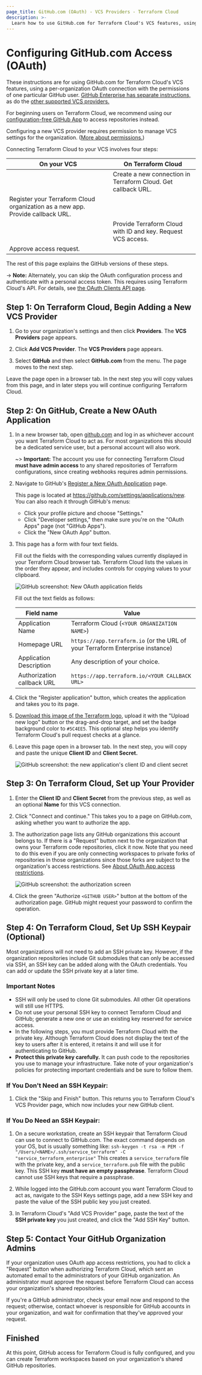 ```yaml
---
page_title: GitHub.com (OAuth) - VCS Providers - Terraform Cloud
description: >-
  Learn how to use GitHub.com for Terraform Cloud's VCS features, using a per-organization OAuth connection with the permissions of one particular GitHub user.
---
```


# Configuring GitHub.com Access (OAuth)

These instructions are for using GitHub.com for Terraform Cloud's VCS features, using a per-organization OAuth connection with the permissions of one particular GitHub user. [GitHub Enterprise has separate instructions,](/enterprise/vcs/github-enterprise) as do the [other supported VCS providers.](/enterprise/vcs)

<!-- BEGIN: TFC:only -->
For beginning users on Terraform Cloud, we recommend using our [configuration-free GitHub App](/cloud-docs/vcs/github-app) to access repositories instead.
<!-- END: TFC:only -->

Configuring a new VCS provider requires permission to manage VCS settings for the organization. ([More about permissions.](/enterprise/users-teams-organizations/permissions))

[permissions-citation]: #intentionally-unused---keep-for-maintainers

Connecting Terraform Cloud to your VCS involves four steps:

| On your VCS                                                                    | On Terraform Cloud                                            |
| ------------------------------------------------------------------------------ | ------------------------------------------------------------- |
|                                                                                | Create a new connection in Terraform Cloud. Get callback URL. |
| Register your Terraform Cloud organization as a new app. Provide callback URL. |                                                               |
|                                                                                | Provide Terraform Cloud with ID and key. Request VCS access.  |
| Approve access request.                                                        |                                                               |

The rest of this page explains the GitHub versions of these steps.

-> **Note:** Alternately, you can skip the OAuth configuration process and authenticate with a personal access token. This requires using Terraform Cloud's API. For details, see [the OAuth Clients API page](/cloud-docs/api-docs/oauth-clients).

## Step 1: On Terraform Cloud, Begin Adding a New VCS Provider

1. Go to your organization's settings and then click **Providers**. The **VCS Providers** page appears.

1. Click **Add VCS Provider**. The **VCS Providers** page appears.

1. Select **GitHub** and then select **GitHub.com** from the menu. The page moves to the next step.

Leave the page open in a browser tab. In the next step you will copy values from this page, and in later steps you will continue configuring Terraform Cloud.

## Step 2: On GitHub, Create a New OAuth Application

1. In a new browser tab, open [github.com](https://github.com) and log in as whichever account you want Terraform Cloud to act as. For most organizations this should be a dedicated service user, but a personal account will also work.

   ~> **Important:** The account you use for connecting Terraform Cloud **must have admin access** to any shared repositories of Terraform configurations, since creating webhooks requires admin permissions.

1. Navigate to GitHub's [Register a New OAuth Application](https://github.com/settings/applications/new) page.

   This page is located at <https://github.com/settings/applications/new>. You can also reach it through GitHub's menus:

   - Click your profile picture and choose "Settings."
   - Click "Developer settings," then make sure you're on the "OAuth Apps" page (not "GitHub Apps").
   - Click the "New OAuth App" button.

1. This page has a form with four text fields.

   Fill out the fields with the corresponding values currently displayed in your Terraform Cloud browser tab. Terraform Cloud lists the values in the order they appear, and includes controls for copying values to your clipboard.

   ![GitHub screenshot: New OAuth application fields](/img/docs/gh-fields-empty.png)

   Fill out the text fields as follows:

   | Field name                 | Value                                                                         |
   | -------------------------- | ----------------------------------------------------------------------------- |
   | Application Name           | Terraform Cloud (`<YOUR ORGANIZATION NAME>`)                                  |
   | Homepage URL               | `https://app.terraform.io` (or the URL of your Terraform Enterprise instance) |
   | Application Description    | Any description of your choice.                                               |
   | Authorization callback URL | `https://app.terraform.io/<YOUR CALLBACK URL>`                                |

1. Click the "Register application" button, which creates the application and takes you to its page.

1. <a href="/img/docs/tfe_logo.png" download>Download this image of the Terraform logo</a>, upload it with the "Upload new logo" button or the drag-and-drop target, and set the badge background color to `#5C4EE5`. This optional step helps you identify Terraform Cloud's pull request checks at a glance.

1. Leave this page open in a browser tab. In the next step, you will copy and paste the unique **Client ID** and **Client Secret.**

   ![GitHub screenshot: the new application's client ID and client secret](/img/docs/gh-secrets.png)

## Step 3: On Terraform Cloud, Set up Your Provider

1. Enter the **Client ID** and **Client Secret** from the previous step, as well as an optional **Name** for this VCS connection.

1. Click "Connect and continue." This takes you to a page on GitHub.com, asking whether you want to authorize the app.

1. The authorization page lists any GitHub organizations this account belongs to. If there is a "Request" button next to the organization that owns your Terraform code repositories, click it now. Note that you need to do this even if you are only connecting workspaces to private forks of repositories in those organizations since those forks are subject to the organization's access restrictions.  See [About OAuth App access restrictions](https://help.github.com/articles/about-oauth-app-access-restrictions).

   ![GitHub screenshot: the authorization screen](/img/docs/gh-authorize.png)

1. Click the green "Authorize `<GITHUB USER>`" button at the bottom of the authorization page. GitHub might request your password to confirm the operation.

## Step 4: On Terraform Cloud, Set Up SSH Keypair (Optional)

Most organizations will not need to add an SSH private key. However, if the organization repositories include Git submodules that can only be accessed via SSH, an SSH key can be added along with the OAuth credentials. You can add or update the SSH private key at a later time.

### Important Notes

- SSH will only be used to clone Git submodules. All other Git operations will still use HTTPS.
- Do not use your personal SSH key to connect Terraform Cloud and GitHub; generate a new one or use an existing key reserved for service access.
- In the following steps, you must provide Terraform Cloud with the private key. Although Terraform Cloud does not display the text of the key to users after it is entered, it retains it and will use it for authenticating to GitHub.
- **Protect this private key carefully.** It can push code to the repositories you use to manage your infrastructure. Take note of your organization's policies for protecting important credentials and be sure to follow them.

### If You Don't Need an SSH Keypair:

1. Click the "Skip and Finish" button. This returns you to Terraform Cloud's VCS Provider page, which now includes your new GitHub client.

### If You Do Need an SSH Keypair:

1. On a secure workstation, create an SSH keypair that Terraform Cloud can use to connect to GitHub.com. The exact command depends on your OS, but is usually something like:
   `ssh-keygen -t rsa -m PEM -f "/Users/<NAME>/.ssh/service_terraform" -C "service_terraform_enterprise"`
   This creates a `service_terraform` file with the private key, and a `service_terraform.pub` file with the public key. This SSH key **must have an empty passphrase**. Terraform Cloud cannot use SSH keys that require a passphrase.

1. While logged into the GitHub.com account you want Terraform Cloud to act as, navigate to the SSH Keys settings page, add a new SSH key and paste the value of the SSH public key you just created.

1. In Terraform Cloud's "Add VCS Provider" page, paste the text of the **SSH private key** you just created, and click the "Add SSH Key" button.

## Step 5: Contact Your GitHub Organization Admins

If your organization uses OAuth app access restrictions, you had to click a "Request" button when authorizing Terraform Cloud, which sent an automated email to the administrators of your GitHub organization. An administrator must approve the request before Terraform Cloud can access your organization's shared repositories.

If you're a GitHub administrator, check your email now and respond to the request; otherwise, contact whoever is responsible for GitHub accounts in your organization, and wait for confirmation that they've approved your request.

## Finished

At this point, GitHub access for Terraform Cloud is fully configured, and you can create Terraform workspaces based on your organization's shared GitHub repositories.
